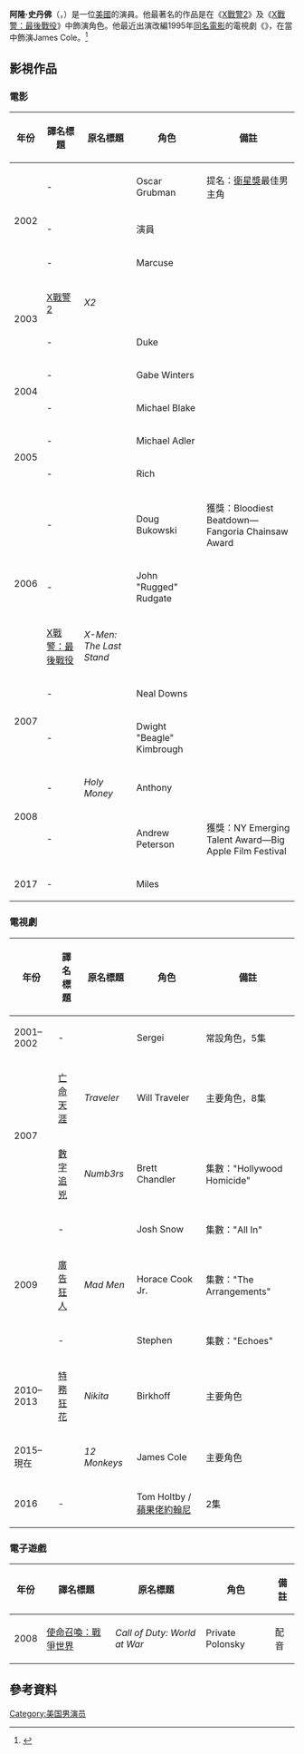 {{noteTA
|G1=TV
|G2=Movie
}}
{{Infobox person
| name          = 阿隆·史丹佛<br />Aaron Stanford
| image         = Aaron Stanford - Nikita (cropped).jpg
| image_size    = 220px
| caption       = 2013年的史丹佛
| birth_date    = {{birth date and age|1976|12|27}}
| birth_place   = [[美國|美國]][[麻薩諸塞州|麻薩諸塞州]]{{link-en|威斯特福德 (麻薩諸塞州)|Westwood, Massachusetts|威斯特福德}}
| death_date    = 
| death_place   = 
| occupation    = 演員
| years_active  = 2001年–現在
}}
'''阿隆·史丹佛'''（{{lang-en|'''Aaron Stanford'''}}，{{bd|1976年|12月27日}}）是一位[[美國|美國]]的演員。他最著名的作品是在《[[X戰警2|X戰警2]]》及《[[X戰警：最後戰役|X戰警：最後戰役]]》中飾演{{link-en|火狂|Pyro (Marvel Comics)}}角色。他最近出演改編1995年[[十二猴子|同名電影]]的電視劇《{{link-en|十二猴子 (電視劇)|12 Monkeys (TV series)|十二猴子}}》，在當中飾演James Cole。<ref>{{Cite web |url = http://collider.com/12-monkeys-aaron-stanford-interview/ |title = Aaron Stanford Talks 12 MONKEYS |author = Christina Radish |date = 2015-02-13 |publisher = Collider |language = en |access-date = 2018-07-04 |archive-date = 2021-04-08 |archive-url = https://web.archive.org/web/20210408143551/https://collider.com/12-monkeys-aaron-stanford-interview/ |dead-url = no }}</ref>

== 影視作品 ==
=== 電影 ===
{| class="wikitable"
|-
! 年份
! 譯名標題
! 原名標題
! 角色
! 備註
|-
|rowspan="3" | 2002
| -
| ''{{link-en|Tadpole (film)|Tadpole (film)|Tadpole}}''
| Oscar Grubman
| 提名：[[衛星獎|衛星獎]]最佳男主角
|-
| -
| ''{{link-en|Hollywood Ending|Hollywood Ending}}''
| 演員
| 
|-
| -
| ''{{link-en|25th Hour|25th Hour}}''
| Marcuse
| 
|-
|rowspan="2" | 2003
| [[X戰警2|X戰警2]]
| ''X2''
| {{link-en|火狂|Pyro (Marvel Comics)}}
| 
|-
| -
| ''{{link-en|Rick (film)|Rick (film)|Rick}}''
| Duke
| 
|-
|rowspan="2" | 2004
| -
| ''{{link-en|Winter Solstice (film)|Winter Solstice (film)|Winter Solstice}}''
| Gabe Winters
| 
|-
| -
| ''{{link-en|Spartan (film)|Spartan (film)|Spartan}}''
| Michael Blake
| 
|-
|rowspan="2" | 2005
| -
| ''{{link-en|Runaway (2005 film)|Runaway (2005 film)|Runaway}}''
| Michael Adler
| 
|-
| -
| ''{{link-en|Standing Still (film)|Standing Still (film)|Standing Still}}''
| Rich
| 
|-
|rowspan="3" | 2006
| -
| ''{{link-en|The Hills Have Eyes (2006 film)|The Hills Have Eyes (2006 film)|The Hills Have Eyes}}''
| Doug Bukowski
| 獲獎：Bloodiest Beatdown—Fangoria Chainsaw Award
|-
| -
| ''{{link-en|Live Free or Die (2006 film)|Live Free or Die (2006 film)|Live Free or Die}}''
| John "Rugged" Rudgate
| 
|-
| [[X戰警：最後戰役|X戰警：最後戰役]]
| ''X-Men: The Last Stand''
| {{link-en|火狂|Pyro (Marvel Comics)}}
| 
|-
|rowspan="2"| 2007
| -
| ''{{link-en|Flakes (film)|Flakes (film)|Flakes}}''
| Neal Downs
|
|-
| -
| ''{{link-en|The Cake Eaters|The Cake Eaters}}''
| Dwight "Beagle" Kimbrough
| 
|-
|rowspan="2" | 2008
| -
| ''Holy Money''
| Anthony
|
|-
| -
| ''{{link-en|How I Got Lost|How I Got Lost}}''
| Andrew Peterson
| 獲獎：NY Emerging Talent Award—Big Apple Film Festival
|-
| 2017
| -
| ''{{link-en|Clinical (film)|Clinical (film)|Clinical}}''
| Miles
|
|}

=== 電視劇 ===
{| class="wikitable"
|-
! 年份
! 譯名標題
! 原名標題
! 角色
! 備註
|-
| 2001–2002
| -
| ''{{link-en|Third Watch|Third Watch}}''
| Sergei
| 常設角色，5集
|-
|rowspan="2" | 2007
| [[亡命天涯_(美国电视剧)|亡命天涯]]
| ''Traveler''
| Will Traveler
| 主要角色，8集
|-
| [[數字追兇|數字追兇]]
| ''Numb3rs''
| Brett Chandler
| 集數："Hollywood Homicide"
|-
|rowspan="3" | 2009
| -
| ''{{link-en|Law & Order: Criminal Intent|Law & Order: Criminal Intent}}''
| Josh Snow
| 集數："All In"
|-
| [[廣告狂人|廣告狂人]]
| ''Mad Men''
| Horace Cook Jr.
| 集數："The Arrangements"
|-
| -
| ''{{link-en|Fear Itself (TV series)|Fear Itself (TV series)|Fear Itself}}''
| Stephen
| 集數："Echoes"
|- 
| 2010–2013
| [[特務狂花|特務狂花]]
| ''Nikita''
| Birkhoff
| 主要角色
|- 
| 2015–現在
| {{link-en|十二猴子 (電視劇)|12 Monkeys (TV series)|十二猴子}}
| ''12 Monkeys''
| James Cole
| 主要角色
|-
| 2016
| -
| ''{{link-en|Comedy Bang! Bang! (TV series)|Comedy Bang! Bang! (TV series)|Comedy Bang! Bang!}}''
| Tom Holtby / [[蘋果佬約翰尼|蘋果佬約翰尼]]
| 2集
|}

=== 電子遊戲 ===
{| class="wikitable sortable"
|-
! 年份
! 譯名標題
! 原名標題
! 角色
! 備註
|-
| 2008
| [[使命召喚：戰爭世界|使命召喚：戰爭世界]]
| ''Call of Duty: World at War''
| Private Polonsky
| 配音
|}

==參考資料==
{{Reflist}}
[[Category:美国男演员|Category:美国男演员]]